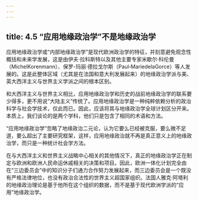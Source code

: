 ```yaml
---
---
---
```

title: 4.5 “应用地缘政治学”不是地缘政治学
---



应用地缘政治学或“内部地缘政治学”是现代欧洲政治学的特征，并刻意避免观念性概括和未来学发展，这是由伊夫·拉科斯特以及其他主要专家米歇尔·科伦曼（MichelKorenmann）、保罗-玛丽·德拉戈尔斯（Paul‑MariedelaGorce）等人发展的。这是此整体区域（尤其是在法国和意大利发展起来）的地缘政治学派与美、英大西洋主义与世界主义学派之间的根本区别。

和大西洋主义与世界主义相比，应用地缘政治学和历史的战前地缘政治学的联系要少得多，更不用说“大陆主义”传统了。应用地缘政治学是一种纯粹依赖分析的政治科学与社会学技术，仅此而已。因此，应该将其与地缘政治学全球计划区分开来。本质上，我们谈论的是两个学科，他们只是包含了相同的术语和方法。

“应用地缘政治学”忽略了地缘政治二元论，认为它要么已经被克服，要么微不足道，要么超出了主要研究框架，这样，应用地缘政治就不再是真正意义上的地缘政治学，而只是一种统计社会学方法。

在与大西洋主义和世界主义战略中心相关的其他情况下，真正的地缘政治学正在制定与欧洲和欧洲人民命运休戚相关的决策和项目。因此，欧洲一体化计划完全由在“三边委员会”中的知识分子们通力合作努力发展起来，而三边委员会是一个既没有严格法律地位，也没有政治合法性的世界主义超国家组织。法国人雅克·阿塔利的地缘政治理论是基于他所在这个组织的数据，而不是基于现代欧洲学派的“应用”地缘政治学。